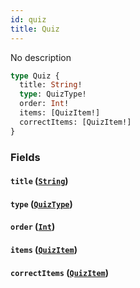 ```yaml
---
id: quiz
title: Quiz
---
```



No description

```graphql
type Quiz {
  title: String!
  type: QuizType!
  order: Int!
  items: [QuizItem!]
  correctItems: [QuizItem!]
}
```


### Fields

#### `title` ([`String`](../../references/scalars/string))




#### `type` ([`QuizType`](../../references/enums/quiz-type))




#### `order` ([`Int`](../../references/scalars/int))




#### `items` ([`QuizItem`](../../references/objects/quiz-item))




#### `correctItems` ([`QuizItem`](../../references/objects/quiz-item))






